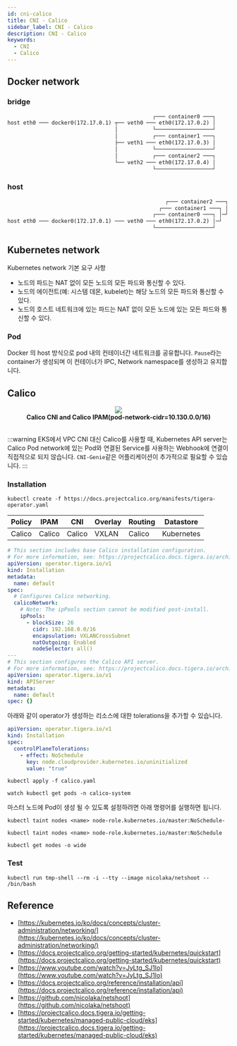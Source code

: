 ```yaml
---
id: cni-calico
title: CNI - Calico
sidebar_label: CNI - Calico
description: CNI - Calico
keywords:
  - CNI
  - Calico
---
```



## Docker network

### bridge

```txt
                                              ┌─── container0 ───┐
host eth0 ─── docker0(172.17.0.1) ┬── veth0 ─── eth0(172.17.0.2) │
                                  │           └──────────────────┘
                                  │           ┌─── container1 ───┐
                                  ├── veth1 ─── eth0(172.17.0.3) │
                                  │           └──────────────────┘
                                  │           ┌─── container2 ───┐
                                  └── veth2 ─── eth0(172.17.0.4) │
                                              └──────────────────┘
```

### host

```txt
                                                  ┌─── container2 ───┐
                                                ┌─── container1 ───┐ │
                                              ┌─── container0 ───┐ │─┘
host eth0 ─── docker0(172.17.0.1) ─── veth0 ─── eth0(172.17.0.2) │─┘
                                              └──────────────────┘
```

## Kubernetes network

Kubernetes network 기본 요구 사항

- 노드의 파드는 NAT 없이 모든 노드의 모든 파드와 통신할 수 있다.
- 노드의 에이전트(예: 시스템 데몬, kubelet)는 해당 노드의 모든 파드와 통신할 수 있다.
- 노드의 호스트 네트워크에 있는 파드는 NAT 없이 모든 노드에 있는 모든 파드와 통신할 수 있다.

### Pod

Docker 의 host 방식으로 pod 내의 컨테이너간 네트워크를 공유합니다. `Pause`라는 container가 생성되며 이 컨테이너가 IPC, Network namespace를 생성하고 유지합니다.

## Calico

<center>
  <img src={useBaseUrl("img/nn/mlops/mlops-calico-cni-with-calico-ipam.png")} />
</center>

<center>
  <strong>Calico CNI and Calico IPAM(pod-network-cidr=10.130.0.0/16)</strong>
</center>
<br />

:::warning
EKS에서 VPC CNI 대신 Calico를 사용할 때, Kubernetes API server는 Calico Pod network에 있는 Pod와 연결된 Service를 사용하는 Webhook에 연결이 직접적으로 되지 않습니다. `CNI-Genie`같은 어플리케이션이 추가적으로 필요할 수 있습니다.
:::

### Installation

```shell
kubectl create -f https://docs.projectcalico.org/manifests/tigera-operator.yaml
```

| Policy | IPAM   | CNI    | Overlay | Routing | Datastore  |
| ------ | ------ | ------ | ------- | ------- | ---------- |
| Calico | Calico | Calico | VXLAN   | Calico  | Kubernetes |

```yaml title="calico.yaml" {13,14}
# This section includes base Calico installation configuration.
# For more information, see: https://projectcalico.docs.tigera.io/archive/v3.19/reference/installation/api#operator.tigera.io/v1.Installation
apiVersion: operator.tigera.io/v1
kind: Installation
metadata:
  name: default
spec:
  # Configures Calico networking.
  calicoNetwork:
    # Note: The ipPools section cannot be modified post-install.
    ipPools:
      - blockSize: 26
        cidr: 192.168.0.0/16
        encapsulation: VXLANCrossSubnet
        natOutgoing: Enabled
        nodeSelector: all()
---
# This section configures the Calico API server.
# For more information, see: https://projectcalico.docs.tigera.io/archive/v3.20/reference/installation/api#operator.tigera.io/v1.APIServer
apiVersion: operator.tigera.io/v1
kind: APIServer
metadata:
  name: default
spec: {}
```

아래와 같이 operator가 생성하는 리소스에 대한 tolerations을 추가할 수 있습니다.

```yaml
apiVersion: operator.tigera.io/v1
kind: Installation
spec:
  controlPlaneTolerations:
    - effect: NoSchedule
      key: node.cloudprovider.kubernetes.io/uninitialized
      value: "true"
```

```shell
kubectl apply -f calico.yaml
```

```shell
watch kubectl get pods -n calico-system
```

마스터 노드에 Pod이 생성 될 수 있도록 설정하려면 아래 명령어를 실행하면 됩니다.

```shell
kubectl taint nodes <name> node-role.kubernetes.io/master:NoSchedule-
```

```shell
kubectl taint nodes <name> node-role.kubernetes.io/master:NoSchedule
```

```shell
kubectl get nodes -o wide
```

### Test

```shell
kubectl run tmp-shell --rm -i --tty --image nicolaka/netshoot -- /bin/bash
```

## Reference

- [https://kubernetes.io/ko/docs/concepts/cluster-administration/networking/](https://kubernetes.io/ko/docs/concepts/cluster-administration/networking/)
- [https://docs.projectcalico.org/getting-started/kubernetes/quickstart](https://docs.projectcalico.org/getting-started/kubernetes/quickstart)
- [https://www.youtube.com/watch?v=JyLtg_SJ1lo](https://www.youtube.com/watch?v=JyLtg_SJ1lo)
- [https://docs.projectcalico.org/reference/installation/api](https://docs.projectcalico.org/reference/installation/api)
- [https://github.com/nicolaka/netshoot](https://github.com/nicolaka/netshoot)
- [https://projectcalico.docs.tigera.io/getting-started/kubernetes/managed-public-cloud/eks](https://projectcalico.docs.tigera.io/getting-started/kubernetes/managed-public-cloud/eks)
